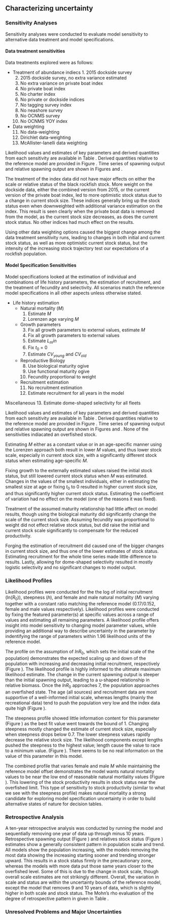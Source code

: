 ## Characterizing uncertainty
### Sensitivity Analyses {#sensitivity-analyses}
Sensitivity analyses were conducted to evaluate model sensitivity to alternative data treatment and model specifications.

#### Data treatment sensitivities
Data treatments explored were as follows:

- Treatment of abundance indiecs 
	  1. 2015 dockside survey
    2. 2015 dockside survey, no extra variance estimated
  	3. No extra variance on private boat index
  	4. No private boat index
  	5. No charter index
  	6. No private or dockside indices
  	7. No tagging survey index
  	8. No neashore survey
  	9. No OCNMS survey
  	10. No OCNMS YOY index

- Data weighting
  	11. No data-weighting
  	12. Dirichlet data-weighting
  	13. McAllister-Ianelli data weighting


Likelihood values and estimates of key parameters and derived quantities from each sensitivity are available in Table \ref{tab:data_sensis}. Derived quantities relative to the reference model are provided in Figure \ref{fig:sensi-data-RE}. Time series of spawning output and relative spawning output are shown in Figures \ref{fig:sensi-data-ssb} and \ref{fig:sensi-data-depl}.

The treatment of the index data did not have major effects on either the scale or relative status of the black rockfish stock. More weight on the dockside data, either the combined version from 2015, or the current version of the private boat index, led to more optimistic stock status due to a change in current stock size. These indices generally bring up the stock status even when downweighted with additional variance estimation on the index. This result is seen clearly when the private boat data is removed from the model, as the current stock size decreases, as does the current stock status. No other indices had much effect on the results. 

Using other data weighting options caused the biggest change among the data treatment sensitivity runs, leading to changes in both initial and current stock status, as well as more optimistic current stock status, but the intensity of the increasing stock trajectory test our expectations of a rockfish population. 

#### Model Specification Sensitivities {#senstivities}

Model specifications looked at the estimation of individual and combinations of life history parameters, the estimation of recruitment, and the treatment of fecundity and selectivity. All scenarios match the reference model specifications in all other aspects unless otherwise stated.

- Life history estimation
	- Natural mortality ($M$)
		1. Estimate $M$ 
		2. Lorenzen age varying $M$
	
	- Growth parameters
	 	3. Fix all growth parameters to external values, estimate $M$
		4. Fix all growth parameters to external values
	 	5. Estimate $L_min$
	 	6. Fix $t_0$ = 0
	 	7. Estimate $CV_{young}$ and $CV_{old}$
	
	- Reproductive Biology
	 	8. Use biological maturity ogive
	 	9. Use functional maturity ogive
	 	10. Fecundity proportional to weight

	- Recruitment estimation
	 	11. No recruitment estimation
	 	12. Estimate recruitment for all years in the model
 
 Miscellaneous
	13. Estimate dome-shaped selectivity for all fleets
	
	
Likelihood values and estimates of key parameters and derived quantities from each sensitivity are available in Table \ref{tab:modspec_LH_sensis}. Derived quantities relative to the reference model are provided in Figure \ref{fig:sensi-modspec-RE}. Time series of spawning output and relative spawning output are shown in Figures \ref{fig:sensi-modspec-ssb} and \ref{fig:sensi-modspec-depl}. None of the sensitivities indiacated an overfished stock.

Estimating $M$ either as a constant value or in an age-specific manner using the Lorenzen approach both result in lower $M$ values, and thus lower stock scale, especially in current stock size, with a significantly different stock status when estimating age-specific $M$. 

Fixing growth to the externally estimated values raised the initial stock status, but still lowered current stock status when $M$ was estimated. Changes in the values of the smallest individuals, either in estimating the smallest size at age or fixing $t_0$ to 0 resulted in higher current stock size, and thus significantly higher current stock status. Estimating the coefficient of variation had no effect on the model (one of the reasons it was fixed). 

Treatment of the assumed maturity relationship had little affect on model results, though using the biological maturity did significantly change the scale of the current stock size. Assuming fecundity was proportional to weight did not effect relative stock status, but did raise the initial and current stock scale significantly to compensate for the reduced productivity. 

Forging the estimation of recruitment did caused one of the bigger changes in current stock size, and thus one of the lower estimates of stock status. Estimating recruitment for the whole time series made little difference to results. Lastly, allowing for dome-shaped selectivity resulted in mostly logistic selectivity and no significant changes to model output.


### Likelihood Profiles

Likelihood profiles were conducted for the the log of initial recruitment (ln($R_0$)), steepness ($h$), and female and male natural mortality ($M$) varying together with a constant ratio matching the reference model (0.17/0.152, female and male values respectively). Likelihood profiles were conducted by fixing the featured parameter(s) at specific values across a range of values and estimating all remaining parameters. A likelihood profile offers insight into model sensitivity to changing model parameter values, while providing an additional way to describe uncertainty in the parameter by indentifying the range of parameters within 1.96 likelihood units of the reference model.

The profile on the assumption of $lnR_0$, which sets the initial scale of the population) demonstrates the expected scaling up and down of the population with increasing and decreasing initial recruitment, respectively (Figure \ref{fig:R0-profile}). The likelihood profile is highly informed to the ultimate maximum likelihood estimate. The change in the current spawning output is steeper than the initial spawning output, leading to a u-shaped relationship in relative biomass. Once the $lnR_0$ approaches 7, the population approaches an overfished state. The age (all sources) and recruitment data are most supportive of a well-informed initial scale, whereas lengths (mainly the recreational data) tend to push the population very low and the index data quite high (Figure \ref{fig:R0-profile-components}).

The steepness profile showed little information content for this parameter (Figure \ref{fig:steepness-profile}) as the best fit value went towards the bound of 1. Changing steepness mostly changed the estimate of current stock size, especially when steepness drops below 0.7. The lower steepness values rapidly decrease the relative stock size. The likelihood components except lengths pushed the steepness to the highest value; length cause the value to race to a minimum value. (Figure \ref{fig:steepness-profile-components}). There seems to be no real information on the value of this parameter in this model.

The combined profile that varies female and male $M$ while maintaining the reference model offset demonstrates the model wants natural mortality values to be near the low end of reasonable natural mortlality values (Figure \ref{fig:M-multiprofile-combo}). This lowering of the stock productivity results in stock status near the overfished limit. This type of sensitivity to stock productivity (similar to what we see with the steepness profile) makes natural mortality a strong candidate for exploring model specification uncertainty in order to build alternative states of nature for decision tables.

### Retrospective Analysis

A ten-year retrospective analysis was conducted by running the model and sequentially removing one year of data up through minus 10 years. Retrospective spawning output (Figure \ref{fig:retro-ssb}) and relatives stock status (Figure \ref{fig:retro-depl}) estimates show a generally consistent pattern in population scale and trend. All models show the population increasing, with the models removing the most data showing the increasing starting sooner and trending stronger upward. This results in a stock status firmly in the precautionary zone, whereas the models with more data put those same years closer to the overfished level. Some of this is due to the change in stock scale, though overall scale estimates are not strikingly different. Overall, the variation in scale and status are within the uncertainty bounds of the reference model, except the model that removes 9 and 10 years of data, which is slightly higher in both scale and stock status. The Mohn's rho evaluation of the degree of retrospective pattern in given in Table \ref{tab:RetroMohnsrho}.


### Unresolved Problems and Major Uncertainties
